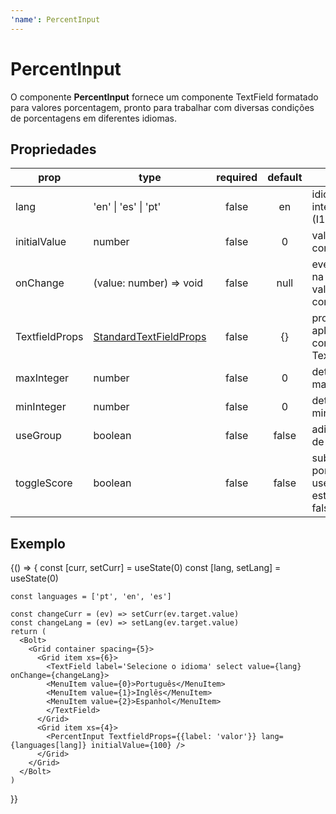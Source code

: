 ```yaml
---
'name': PercentInput
---
```





# PercentInput

O componente **PercentInput** fornece um componente TextField formatado para valores porcentagem, pronto para trabalhar com diversas condições de porcentagens em diferentes idiomas.

## Propriedades

| **prop**       | **type**                                                                   | **required** |   **default**   | **desc**                                                               |
| -------------- | -------------------------------------------------------------------------- | :----------: | :-------------: | -----------------------------------------------------------------------|
| lang           | 'en' \| 'es' \| 'pt'                                                       |    false     |       en        | idioma da pagina - internacionalização (I18n)                          |
| initialValue   | number                                                                     |    false     |        0        | valor inicial do componente                                            |
| onChange       | (value: number) => void                                                    |    false     |      null       | evento disparado na mudança de valor do componente                     |
| TextfieldProps | [StandardTextFieldProps](https://material-ui.com/pt/api/text-field/#props) |    false     |       {}        | propriedades aplicadas ao componente TextField                         |
| maxInteger     | number                                                                     |    false     |        0        | determina valor maximo                                                 |
| minInteger     | number                                                                     |    false     |        0        | determina valor minimo                                                 |
| useGroup       | boolean                                                                    |    false     |      false      | adiciona separador de milhar ('.')                                     | 
| toggleScore    | boolean                                                                    |    false     |      false      | substitui virgula por ponto (* useGroup deve estar na condição false)  |




## Exemplo

<Playground>
  {() => {
    const [curr, setCurr] = useState(0)
    const [lang, setLang] = useState(0)

    const languages = ['pt', 'en', 'es']

    const changeCurr = (ev) => setCurr(ev.target.value)
    const changeLang = (ev) => setLang(ev.target.value)
    return (
      <Bolt>
        <Grid container spacing={5}>
          <Grid item xs={6}>
            <TextField label='Selecione o idioma' select value={lang} onChange={changeLang}>
            <MenuItem value={0}>Português</MenuItem>
            <MenuItem value={1}>Inglês</MenuItem>
            <MenuItem value={2}>Espanhol</MenuItem>
            </TextField>
          </Grid>
          <Grid item xs={4}>
            <PercentInput TextfieldProps={{label: 'valor'}} lang={languages[lang]} initialValue={100} />
          </Grid>
        </Grid>
      </Bolt>
    )

}}

</Playground>
